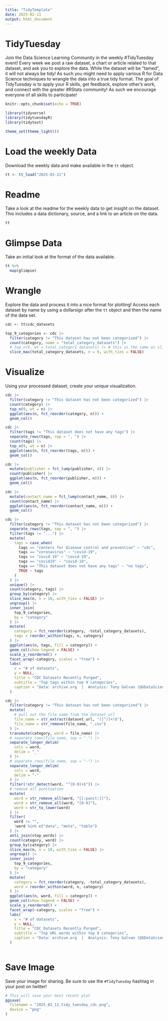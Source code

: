 ```yaml
---
title: "TidyTemplate"
date: 2025-02-11
output: html_document
---
```


# TidyTuesday

Join the Data Science Learning Community in the weekly #TidyTuesday event!
Every week we post a raw dataset, a chart or article related to that dataset, and ask you to explore the data.
While the dataset will be “tamed”, it will not always be tidy! As such you might need to apply various R for Data Science techniques to wrangle the data into a true tidy format.
The goal of TidyTuesday is to apply your R skills, get feedback, explore other’s work, and connect with the greater #RStats community!
As such we encourage everyone of all skills to participate!

```r
knitr::opts_chunk$set(echo = TRUE)
```

```r
library(tidyverse)
library(tidytuesdayR)
library(tidytext)

theme_set(theme_light())
```

# Load the weekly Data

Download the weekly data and make available in the `tt` object.

```r
tt <- tt_load("2025-02-11")
```


# Readme

Take a look at the readme for the weekly data to get insight on the dataset.
This includes a data dictionary, source, and a link to an article on the data.

```r
tt
```


# Glimpse Data

Take an initial look at the format of the data available.

```r
tt %>% 
  map(glimpse)
```

# Wrangle

Explore the data and process it into a nice format for plotting! Access each dataset by name by using a dollarsign after the `tt` object and then the name of the data set.

```r

cdc <- tt$cdc_datasets

top_9_categories <- cdc |>
  filter(category != "This dataset has not been categorized") |>
  count(category, name = "total_category_datasets") |>
  # top_n(9, wt = total_category_datasets) |> # this is the same as slice_max
  slice_max(total_category_datasets, n = 9, with_ties = FALSE)

```


# Visualize

Using your processed dataset, create your unique visualization.

```r

cdc |>
  filter(category != "This dataset has not been categorized") |>
  count(category) |>
  top_n(9, wt = n) |>
  ggplot(aes(n, fct_reorder(category, n))) +
  geom_col()

cdc |>
  filter(tags != "This dataset does not have any tags") |>
  separate_rows(tags, sep = ", ") |>
  count(tags) |>
  top_n(9, wt = n) |>
  ggplot(aes(n, fct_reorder(tags, n))) +
  geom_col()

cdc |>
  mutate(publisher = fct_lump(publisher, 4)) |>
  count(publisher) |>
  ggplot(aes(n, fct_reorder(publisher, n))) +
  geom_col()

cdc |>
  mutate(contact_name = fct_lump(contact_name, 8)) |>
  count(contact_name) |>
  ggplot(aes(n, fct_reorder(contact_name, n))) +
  geom_col()

cdc |>
  filter(category != "This dataset has not been categorized") |>
  separate_rows(tags, sep = ", ") |>
  filter(tags != "...") |>
  mutate(
    tags = case_when(
      tags == "centers for disease control and prevention" ~ "cdc",
      tags == "coronavirus" ~ "covid-19",
      tags == "covid 19" ~ "covid-19",
      tags == "covid19" ~ "covid-19",
      tags == "This dataset does not have any tags" ~ "no tags",
      TRUE ~ tags
    )
  ) |>
  unique() |>
  count(category, tags) |>
  group_by(category) |>
  slice_max(n, n = 10, with_ties = FALSE) |>
  ungroup() |>
  inner_join(
    top_9_categories,
    by = "category"
  ) |>
  mutate(
    category = fct_reorder(category, -total_category_datasets),
    tags = reorder_within(tags, n, category)
  ) |>
  ggplot(aes(n, tags, fill = category)) +
  geom_col(show.legend = FALSE) +
  scale_y_reordered() +
  facet_wrap(~category, scales = "free") +
  labs(
    x = "# of datasets",
    y = NULL,
    title = "CDC Datasets Recently Purged",
    subtitle = "Top tags within top 9 categories",
    caption = "Data: archive.org  |  Analysis: Tony Galvan (@GDataScience1)  |  #TidyTuesday"
  )

cdc |>
  filter(category != "This dataset has not been categorized") |>
  mutate(
    # pull out the file name from the dataset_url
    file_name = str_extract(dataset_url, "([^/]+)$"),
    file_name = str_remove(file_name, ".csv")
  ) |>
  transmute(category, word = file_name) |>
  # separate_rows(file_name, sep = "_") |>
  separate_longer_delim(
    cols = word,
    delim = "_"
  ) |>
  # separate_rows(file_name, sep = "-") |>
  separate_longer_delim(
    cols = word,
    delim = "-"
  ) |>
  filter(!str_detect(word, "^[0-9]+$")) |>
  # remove all punctuation
  mutate(
    word = str_remove_all(word, "[[:punct:]]"),
    word = str_remove_all(word, "[0-9]"),
    word = str_to_lower(word)
  ) |>
  filter(
    word != "",
    !word %in% c("data", "meta", "table")
  ) |>
  anti_join(stop_words) |>
  count(category, word) |>
  group_by(category) |>
  slice_max(n, n = 10, with_ties = FALSE) |>
  ungroup() |>
  inner_join(
    top_9_categories,
    by = "category"
  ) |>
  mutate(
    category = fct_reorder(category, -total_category_datasets),
    word = reorder_within(word, n, category)
  ) |>
  ggplot(aes(n, word, fill = category)) +
  geom_col(show.legend = FALSE) +
  scale_y_reordered() +
  facet_wrap(~category, scales = "free") +
  labs(
    x = "# of datasets",
    y = NULL,
    title = "CDC Datasets Recently Purged",
    subtitle = "Top URL words within top 9 categories",
    caption = "Data: archive.org  |  Analysis: Tony Galvan (@GDataScience1)  |  #TidyTuesday"
  )
  
```

# Save Image

Save your image for sharing. Be sure to use the `#TidyTuesday` hashtag in your post on twitter! 

```r
# This will save your most recent plot
ggsave(
  filename = "2025_02_11_tidy_tuesday_cdc.png",
  device = "png"
)
```
